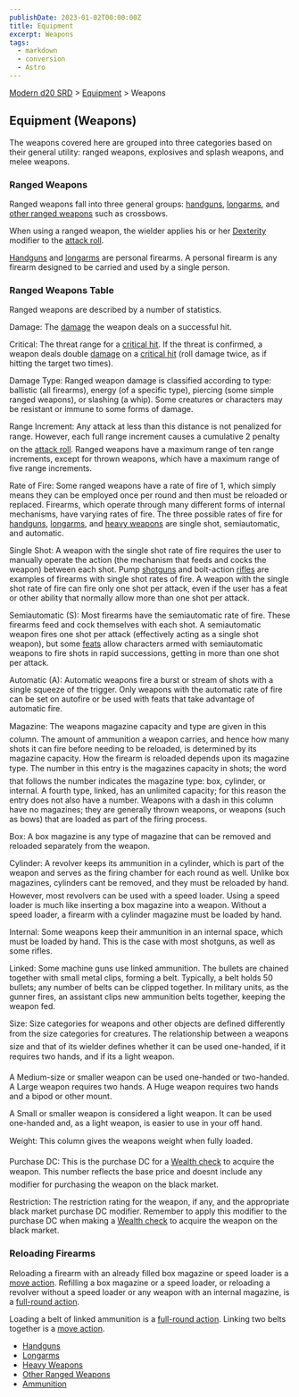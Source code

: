 ```yaml
---
publishDate: 2023-01-02T00:00:00Z
title: Equipment
excerpt: Weapons
tags:
  - markdown
  - conversion
  - Astro
---
```


[Modern d20 SRD](/#modernD20) > [Equipment](modern-d20-srd-equipment-index) > Weapons

## Equipment (Weapons)

The weapons covered here are grouped into three categories based on their general utility: ranged weapons, explosives and splash weapons, and melee weapons.

### Ranged Weapons

Ranged weapons fall into three general groups: [handguns](modern-d20-srd-equipment-weapons-handguns), [longarms](modern-d20-srd-equipment-weapons-longarms), and [other ranged weapons](modern-d20-srd-equipment-weapons-other-ranged) such as crossbows.

When using a ranged weapon, the wielder applies his or her [Dexterity](modern-d20-srd-basics-ability-scores) modifier to the [attack roll](modern-d20-srd-combat-attack-roll).

[Handguns](modern-d20-srd-equipment-weapons-handguns) and [longarms](modern-d20-srd-equipment-weapons-longarms) are personal firearms. A personal firearm is any firearm designed to be carried and used by a single person.

### Ranged Weapons Table

Ranged weapons are described by a number of statistics.

Damage: The [damage](modern-d20-srd-combat-damage) the weapon deals on a successful hit.

Critical: The threat range for a [critical hit](modern-d20-srd-combat-critical-hits). If the threat is confirmed, a weapon deals double [damage](modern-d20-srd-combat-damage) on a [critical hit](modern-d20-srd-combat-critical-hits) (roll damage twice, as if hitting the target two times).

Damage Type: Ranged weapon damage is classified according to type: ballistic (all firearms), energy (of a specific type), piercing (some simple ranged weapons), or slashing (a whip). Some creatures or characters may be resistant or immune to some forms of damage.

Range Increment: Any attack at less than this distance is not penalized for
range. However, each full range increment causes a cumulative 2 penalty on the [attack roll](modern-d20-srd-combat-attack-roll). Ranged weapons have a maximum range of ten range increments, except for thrown weapons, which have a maximum range of five range increments.

Rate of Fire: Some ranged weapons have a rate of fire of 1, which simply means they can be employed once per round and then must be reloaded or replaced. Firearms, which operate through many different forms of internal mechanisms, have varying rates of fire. The three possible rates of fire for [handguns](modern-d20-srd-equipment-weapons-handguns), [longarms](modern-d20-srd-equipment-weapons-longarms), and [heavy weapons](modern-d20-srd-equipment-weapons-heavy) are single shot, semiautomatic, and automatic.

Single Shot: A weapon with the single shot rate of fire requires the user to manually operate the action (the mechanism that feeds and cocks the weapon) between each shot. Pump [shotguns](modern-d20-srd-equipment-weapons-longarms) and bolt-action [rifles](modern-d20-srd-equipment-weapons-longarms) are examples of firearms with single shot rates of fire. A weapon with the single shot rate of fire can fire only one shot per attack, even if the user has a feat or other ability that normally allow more than one shot per attack.

Semiautomatic (S): Most firearms have the semiautomatic rate of fire. These firearms feed and cock themselves with each shot. A semiautomatic weapon fires one shot per attack (effectively acting as a single shot weapon), but some [feats](modern-d20-srd-feats-index) allow characters armed with semiautomatic weapons to fire shots in rapid successions, getting in more than one shot per attack.

Automatic (A): Automatic weapons fire a burst or stream of shots with a single squeeze of the trigger. Only weapons with the automatic rate of fire can be set on autofire or be used with feats that take advantage of automatic fire.

Magazine: The weapons magazine capacity and type are given in this column. The amount of ammunition a weap­on carries, and hence how many shots it can fire before needing to be reloaded, is determined by its magazine capacity. How the firearm is reloaded depends upon its magazine type. The number in this entry is the magazines capacity in shots; the word that follows the number indicates the magazine type: box, cylinder, or internal. A fourth type, linked, has an unlimited capacity; for this reason the entry does not also have a number. Weapons with a dash in this column have no magazines; they are generally thrown weapons, or weapons (such as bows) that are loaded as part of the firing process.

Box: A box magazine is any type of magazine that can be removed and reloaded separately from the weapon.

Cylinder: A revolver keeps its ammunition in a cylinder, which is part of the weapon and serves as the firing chamber for each round as well. Unlike box magazines, cylinders cant be removed, and they must be reloaded by hand. However, most revolvers can be used with a speed loader. Using a speed loader is much like inserting a box magazine into a weapon. Without a speed loader, a firearm with a cylinder magazine must be loaded by hand.

Internal: Some weapons keep their ammunition in an internal space, which must be loaded by hand. This is the case with most shotguns, as well as some rifles.

Linked: Some machine guns use linked ammunition. The bullets are chained together with small metal clips, forming a belt. Typically, a belt holds 50 bullets; any number of belts can be clipped together. In military units, as the gunner fires, an assistant clips new ammunition belts together, keeping the weapon fed.

Size: Size categories for weapons and other objects are defined differently from the size categories for creatures. The relationship between a weapons size and that of its wielder defines whether it can be used one-handed, if it requires two hands, and if its a light weapon.

A Medium-size or smaller weapon can be used one-handed or two-handed. A Large weapon requires two hands. A Huge weapon requires two hands and a bipod or other mount.

A Small or smaller weapon is considered a light weapon. It can be used one-handed and, as a light weapon, is easier to use in your off hand.

Weight: This column gives the weapons weight when fully loaded.

Purchase DC: This is the purchase DC for a [Wealth check](modern-d20-srd-wealth-wealth-check) to acquire the weapon. This number reflects the base price and doesnt include any modifier for purchasing the weapon on the black market.

Restriction: The restriction rating for the weapon, if any, and the appropriate black market purchase DC modifier. Remember to apply this modifier to the purchase DC when making a [Wealth check](modern-d20-srd-wealth-wealth-check) to acquire the weapon on the black market.

### Reloading Firearms

Reloading a firearm with an already filled box magazine or speed loader is a [move action](modern-d20-srd-combat-move-actions). Refilling a box magazine or a speed loader, or reloading a revolver without a speed loader or any weapon with an internal magazine, is a [full-round action](modern-d20-srd-combat-full-round-actions).

Loading a belt of linked ammunition is a [full-round action](modern-d20-srd-combat-full-round-actions). Linking two belts together is a [move action](modern-d20-srd-combat-move-actions).

- [Handguns](modern-d20-srd-equipment-weapons-handguns)
- [Longarms](modern-d20-srd-equipment-weapons-longarms)
- [Heavy Weapons](modern-d20-srd-equipment-weapons-heavy)
- [Other Ranged Weapons](modern-d20-srd-equipment-weapons-other-ranged)
- [Ammunition](modern-d20-srd-equipment-ammunitions)
